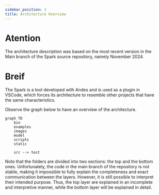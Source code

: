 ```yaml
---
sidebar_position: 1
title: Architecture Overview
---
```


# Atention
The architecture description was based on the most recent version in the Main branch of the Spark source repository, namely November 2024.

# Breif
The Spark is a tool developed with Andes and is used as a plugin in VSCode, which forces its architecture to resemble other projects that have the same characteristics.

Observe the graph below to have an overview of the architecture.

```mermaid
graph TD
    bin
    examples
    images
    model
    scripts
    static
    
    src --> test
```

Note that the folders are divided into two sections: the top and the bottom ones. Unfortunately, the code in the main branch of the repository is not stable, making it impossible to fully explain the completeness and exact communication between the layers. However, it is still possible to interpret their intended purpose. Thus, the top layer are explained in an incomplete and interpretive manner, while the bottom layer will be explained in detail.